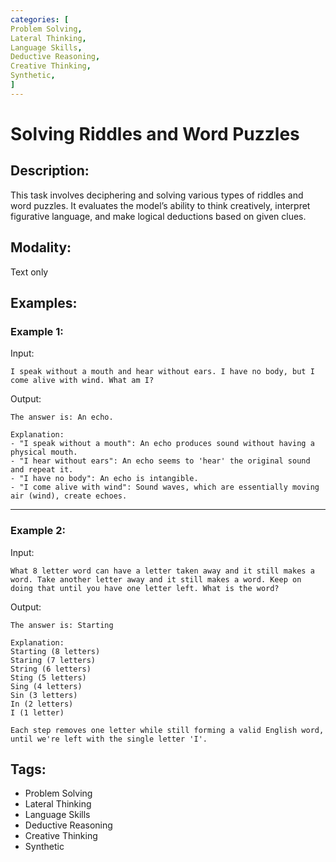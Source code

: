 ```yaml
---
categories: [
Problem Solving,
Lateral Thinking,
Language Skills,
Deductive Reasoning,
Creative Thinking,
Synthetic,
]
---
```


# Solving Riddles and Word Puzzles

## Description:
This task involves deciphering and solving various types of riddles and word puzzles. It evaluates the model's ability to think creatively, interpret figurative language, and make logical deductions based on given clues.

## Modality:
Text only

## Examples:

### Example 1:

Input:

```
I speak without a mouth and hear without ears. I have no body, but I come alive with wind. What am I?
```

Output:

```
The answer is: An echo.

Explanation:
- "I speak without a mouth": An echo produces sound without having a physical mouth.
- "I hear without ears": An echo seems to 'hear' the original sound and repeat it.
- "I have no body": An echo is intangible.
- "I come alive with wind": Sound waves, which are essentially moving air (wind), create echoes.
```

---

### Example 2:

Input:

```
What 8 letter word can have a letter taken away and it still makes a word. Take another letter away and it still makes a word. Keep on doing that until you have one letter left. What is the word?
```

Output:

```
The answer is: Starting

Explanation:
Starting (8 letters)
Staring (7 letters)
String (6 letters)
Sting (5 letters)
Sing (4 letters)
Sin (3 letters)
In (2 letters)
I (1 letter)

Each step removes one letter while still forming a valid English word, until we're left with the single letter 'I'.
```

## Tags:
- Problem Solving
- Lateral Thinking
- Language Skills
- Deductive Reasoning
- Creative Thinking
- Synthetic